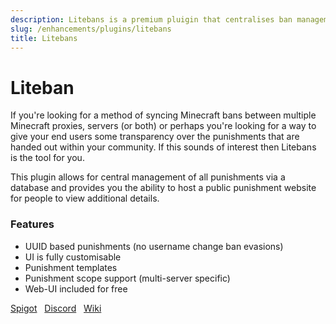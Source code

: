 ```yaml
---
description: Litebans is a premium pluigin that centralises ban management for 'networked' servers.
slug: /enhancements/plugins/litebans
title: Litebans
---
```


# Liteban

If you're looking for a method of syncing Minecraft bans between multiple Minecraft proxies, servers (or both) or perhaps you're looking for a way to give your end users some transparency over the punishments that are handed out within your community. If this sounds of interest then Litebans is the tool for you.

This plugin allows for central management of all punishments via a database and provides you the ability to host a public punishment website for people to view additional details.

### Features

- UUID based punishments (no username change ban evasions)
- UI is fully customisable
- Punishment templates
- Punishment scope support (multi-server specific)
- Web-UI included for free


<div>
<a class="button button--outline button--primary" href="https://www.spigotmc.org/resources/litebans.3715/">Spigot</a> &nbsp;
<a class="button button--outline button--primary" href="https://discord.gg/axzSDsDpHn">Discord</a> &nbsp;
<a class="button button--outline button--primary" href="https://gitlab.com/ruany/litebans-php/wikis/Installation">Wiki</a> &nbsp;
</div>
